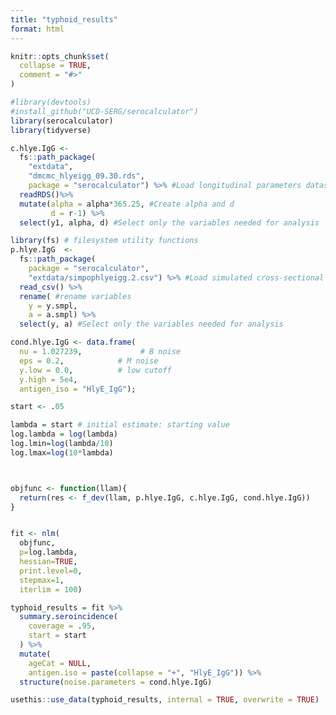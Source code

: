 ```yaml
---
title: "typhoid_results"
format: html
---
```




```r
knitr::opts_chunk$set(
  collapse = TRUE,
  comment = "#>"
)
```

```r

#library(devtools)
#install_github("UCD-SERG/serocalculator")
library(serocalculator)
library(tidyverse)
```

```r
c.hlye.IgG <- 
  fs::path_package(                          
    "extdata", 
    "dmcmc_hlyeigg_09.30.rds", 
    package = "serocalculator") %>% #Load longitudinal parameters dataset
  readRDS()%>%
  mutate(alpha = alpha*365.25, #Create alpha and d 
         d = r-1) %>%
  select(y1, alpha, d) #Select only the variables needed for analysis
```

``` r
library(fs) # filesystem utility functions
p.hlye.IgG  <- 
  fs::path_package(
    package = "serocalculator", 
    "extdata/simpophlyeigg.2.csv") %>% #Load simulated cross-sectional dataset
  read_csv() %>%
  rename( #rename variables
    y = y.smpl,
    a = a.smpl) %>% 
  select(y, a) #Select only the variables needed for analysis
```

``` r
cond.hlye.IgG <- data.frame(
  nu = 1.027239,             # B noise
  eps = 0.2,            # M noise
  y.low = 0.0,          # low cutoff
  y.high = 5e4,
  antigen_iso = "HlyE_IgG"); 
```

```r
start <- .05

lambda = start # initial estimate: starting value
log.lambda = log(lambda)
log.lmin=log(lambda/10)
log.lmax=log(10*lambda) 



objfunc <- function(llam){
  return(res <- f_dev(llam, p.hlye.IgG, c.hlye.IgG, cond.hlye.IgG))
}


fit <- nlm(
  objfunc,
  p=log.lambda,
  hessian=TRUE,
  print.level=0,
  stepmax=1,
  iterlim = 100)

typhoid_results = fit %>% 
  summary.seroincidence(
    coverage = .95,
    start = start
  ) %>%
  mutate(
    ageCat = NULL,
    antigen.iso = paste(collapse = "+", "HlyE_IgG")) %>%
  structure(noise.parameters = cond.hlye.IgG)

usethis::use_data(typhoid_results, internal = TRUE, overwrite = TRUE)
```
